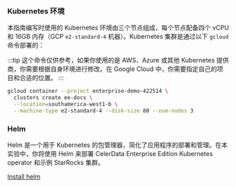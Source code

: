 ### Kubernetes 环境

本指南编写时使用的 Kubernetes 环境由三个节点组成，每个节点配备四个 vCPU 和 16GB 内存（GCP `e2-standard-4` 机器）。Kubernetes 集群是通过以下 `gcloud` 命令部署的：

:::tip
这个命令仅供参考，如果你使用的是 AWS、Azure 或其他 Kubernetes 提供商，你需要根据自身环境进行修改。在 Google Cloud 中，你需要指定自己的项目和合适的位置。
:::

```bash
gcloud container --project enterprise-demo-422514 \
  clusters create ee-docs \
  --location=southamerica-west1-b \
  --machine-type e2-standard-4 --disk-size 80 --num-nodes 3
```

### Helm

Helm 是一个用于 Kubernetes 的包管理器，简化了应用程序的部署和管理。在本实验中，你将使用 Helm 来部署 CelerData Enterprise Edition Kubernetes operator 和示例 StarRocks 集群。

[Install helm](https://helm.sh/docs/intro/quickstart/)